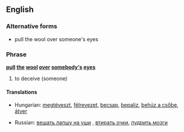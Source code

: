 ==English==

===Alternative forms===
* pull the wool over someone's eyes

===Phrase===
'''[[pull]] [[the]] [[wool]] [[over]] [[somebody]][['s]] [[eye]]s'''

# {{context|idiom|transitive}} to deceive (someone)

====Translations====
{{trans-top|to deceive someone}}
* Hungarian: [[megtéveszt]], [[félrevezet]], [[becsap]], [[bepaliz]], [[behúz a csőbe]], [[átver]]
{{trans-mid}}
* Russian: [[вешать лапшу на уши]]<!--to hang noodles on the ears-->, [[втирать очки]], [[пудрить мозги]]<!--to powder the brains-->
{{trans-bottom}}